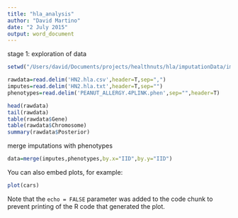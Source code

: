 ```yaml
---
title: "hla_analysis"
author: "David Martino"
date: "2 July 2015"
output: word_document
---
```


stage 1: exploration of data

```r
setwd("/Users/david/Documents/projects/healthnuts/hla/imputationData/imp2.v2/HN_hla")

rawdata=read.delim('HN2.hla.csv',header=T,sep=",")
imputes=read.delim('HN2.hla.txt',header=T,sep="")
phenotypes=read.delim('PEANUT_ALLERGY.4PLINK.phen',sep="",header=T)

head(rawdata)
tail(rawdata)
table(rawdata$Gene)
table(rawdata$Chromosome)
summary(rawdata$Posterior)
```

merge imputations with phenotypes
```r
data=merge(imputes,phenotypes,by.x="IID",by.y="IID")


```



You can also embed plots, for example:

```r
plot(cars)
```

Note that the `echo = FALSE` parameter was added to the code chunk to prevent printing of the R code that generated the plot.

